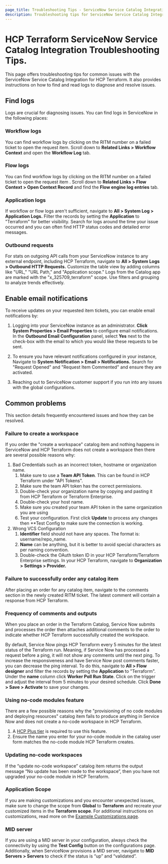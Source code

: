 ```yaml
---
page_title: Troubleshooting Tips - ServiceNow Service Catalog Integration - HCP Terraform
description: Troubleshooting tips for ServiceNow Service Catalog Integration.
---
```


# HCP Terraform ServiceNow Service Catalog Integration Troubleshooting Tips. 

This page offers troubleshooting tips for common issues with the ServiceNow Service Catalog Integration for HCP Terraform. 
It also provides instructions on how to find and read logs to diagnose and resolve issues.

## Find logs

Logs are crucial for diagnosing issues. You can find logs in ServiceNow in the following places:

### Workflow logs
You can find workflow logs  by clicking on the RITM number on a failed ticket to open the request item. 
Scroll down to **Related Links > Workflow Context** and open the **Workflow Log** tab. 

### Flow logs
You can find workflow logs by clicking on the RITM number on a failed ticket to open the request item . 
Scroll down to **Related Links > Flow Context > Open Context Record** and find the **Flow engine log entries** tab. 

### Application logs
If workflow or flow logs aren't sufficient, navigate to **All > System Log > Application Logs.**
Filter the records by setting the **Application** to "Terraform" for better visibility. 
Search for logs around the time your issue occurred and you can often find HTTP status codes and detailed error messages.

### Outbound requests
For stats on outgoing API calls from your ServiceNow instance to any external endpoint, including HCP Terraform, navigate  to **All > System Logs > Outbound HTTP Requests.** 
Customize the table view by adding columns like "URL," "URL Path," and "Application scope." 
Logs from the Catalog app are marked with the "x_325709_terraform" scope. 
Use filters and grouping to analyze trends effectively.

## Enable email notifications

To receive updates on your requested item tickets, you can enable email notifications by:

1. Logging into your ServiceNow instance as an administrator. 
   **Click System Properties > Email Properties** to configure email notifications. 
   In the **Outbound Email Configuration** panel, select **Yes** next to the check-box with the email to which you would like these requests to be sent.

1. To ensure you have relevant notifications configured in your instance, Navigate to **System Notification > Email > Notifications.**
   Search for "Request Opened" and "Request Item Commented" and ensure they are activated.

1. Reaching out to ServiceNow customer support if you run into any issues with the global configurations.

## Common problems

This section details frequently encountered issues and how they can be resolved. 

### Failure to create a workspace

If you order the "create a workspace" catalog item and  nothing happens in ServiceNow and HCP Terraform does not create a workspace then there are several possible reasons why: 

1. Bad Credentials such as an incorrect token, hostname or organization name.   
   1. Make sure to use a **Team API Token**. This can be found in HCP Terraform under "API Tokens". 
   1. Make sure the team API token has the correct permissions. 
   1. Double-check your organization name by copying and pasting it from HCP Terraform or Terraform Enterprise.
   1. Double-check your host name. 
   1. Make sure you created your team API token  in the same organization you are using 
   1. Test your configuration. First click **Update** to process any changes then **Test Config to make sure the connection is working. 
1. Wrong VCS Configuration
   1. **Identifier** field should not have any spaces. The format is: username/repo_name.
   1. **Name** can be anything, but it is better to avoid special characters as per naming convention.
   1. Double-check the OAuth token ID in your HCP Terraform/Terraform Enterprise settings. In your HCP Terraform, navigate to **Organization > Settings > Provider.**

### Failure to successfully order any catalog item

After placing an order for any catalog item, navigate to the comments section in the newly created RITM ticket. 
The latest comment will contain a response from HCP Terraform.

### Frequency of comments and outputs

When you place an order in the  Terraform Catalog, Service Now submits and processes the order then attaches  additional comments  to the order to indicate whether HCP Terraform successfully created the workspace.

By default, Service Now pings HCP Terraform every 5 minutes for the latest status of the Terraform run. 
Meaning, if Service Now has processed a  request  before a ping,  it will not show any comments until the next ping. 
To increase the responsiveness and have Service Now post comments  faster, you can decrease the ping interval. 
To do this, navigate to **All > Flow designer**  and filter the records by setting the **Application** to "Terraform". 
Under the **name** column click  **Worker Poll Run State**. Click on the trigger and adjust the interval from 5  minutes  to your desired schedule. Click **Done > Save > Activate** to save your changes.

### Using no-code modules feature

There are a few possible reasons  why the "provisioning of no code modules and deploying resources" catalog item fails to produce anything  in Service Now and does not create a no-code workspace in HCP Terraform. 
1. A [HCP Plus tier](/products/terraform/pricing) is required to use this feature. 
1. Ensure the name you enter for your no-code module in the catalog user form matches the no-code module HCP Terraform creates. 

### Updating no-code workspaces

If the “update no-code workspace” catalog item returns the output message “No update has been made to the workspace”, then you have not upgraded your no-code module in HCP Terraform. 

### Application Scope

If you are making customizations and you  encounter unexpected issues, make sure to change the scope from **Global** to **Terraform** and recreate your customized items in the **Terraform scope**. 
For additional instructions on customizations, read more on the [Example Customizations page](/terraform/cloud-docs/integrations/service-now/service-catalog-terraform/example-customizations).

### MID server  

If you are using a MID server in your configuration, always check the connectivity by using the **Test Config** button on the configurations page. 
Additionally, when ServiceNow provisions a MID server, navigate to **MID Servers > Servers** to check if the status is “up” and “validated”.

